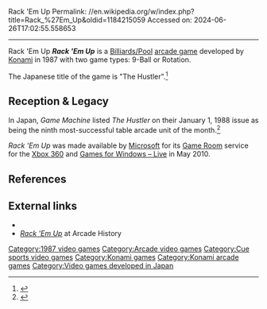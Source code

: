 Rack 'Em Up
Permalink: //en.wikipedia.org/w/index.php?title=Rack_%27Em_Up&oldid=1184215059
Accessed on: 2024-06-26T17:02:55.558653



------
Rack 'Em Up
{{Infobox video game
|title=Rack 'Em Up
|image=Rack 'Em Up Flyer.png
|caption=
|developer = [[Konami]]
|publisher = [[Konami]]
|designer=
|released = {{vgrelease|JP|October 1987|NA|November 1987}}
|platforms= [[Arcade game|Arcade]]
|genre = [[Cue sports|Billiards/Pool]]
|modes = Up to 2 players, alternating turns
}}
'''''Rack 'Em Up''''' is a [[Cue sports|Billiards/Pool]] [[arcade game]] developed by [[Konami]] in 1987 with two game types: 9-Ball or Rotation.

The Japanese title of the game is "The Hustler".<ref name="arcade-history.com">{{cite web |url=http://www.arcade-history.com/?n=rack-'em-up&page=detail&id=2150|title=Rack 'Em Up video game|work=arcade-history.com|accessdate=2010-07-22}}</ref>

== Reception & Legacy ==
{{Video game reviews
| Allgame = {{Rating|3.5|5}}<ref name=Allgame>{{cite web |last=n/a |first=n/a |title=Rack'em Up - Overview |website=[[Allgame]] |accessdate=March 16, 2022 |url=http://www.allgame.com/game.php?id=10847 |archiveurl=https://web.archive.org/web/20141115052257/http://www.allgame.com/game.php?id=10847 |archivedate=November 15, 2014}}</ref>
}}
In Japan, ''Game Machine'' listed ''The Hustler'' on their January 1, 1988 issue as being the ninth most-successful table arcade unit of the month.<ref>{{cite magazine|title=Game Machine's Best Hit Games 25 - テーブル型TVゲーム機 (Table Videos)|magazine=[[:ja:ゲームマシン|Game Machine]]|issue=323|publisher=[[:ja:アミューズメント通信社|Amusement Press, Inc.]]|date=1 January 1988|page=37|lang=ja}}</ref>

''Rack 'Em Up'' was made available by [[Microsoft]] for its [[Game Room]] service for the [[Xbox 360]] and [[Games for Windows – Live]] in May 2010.

==References==
{{reflist}}

==External links==
* {{KLOV game|id=9232}}
* [http://www.arcade-history.com/?n=rack-'em-up&page=detail&id=2150 ''Rack 'Em Up''] at Arcade History

[[Category:1987 video games]]
[[Category:Arcade video games]]
[[Category:Cue sports video games]]
[[Category:Konami games]]
[[Category:Konami arcade games]]
[[Category:Video games developed in Japan]]


{{cue-sports-videogame-stub}}
{{arcade-stub}}
{{Windows-game-stub}}
